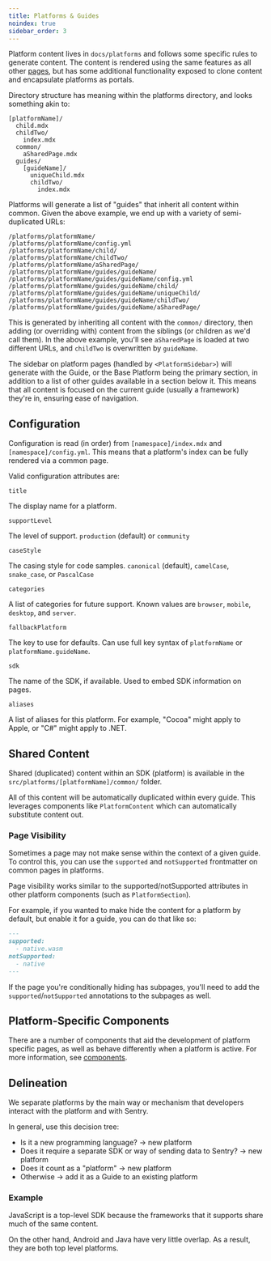 ```yaml
---
title: Platforms & Guides
noindex: true
sidebar_order: 3
---
```


Platform content lives in `docs/platforms` and follows some specific rules to generate content. The content is rendered using the same features as all other [pages](../), but has some additional functionality exposed to clone content and encapsulate platforms as portals.

Directory structure has meaning within the platforms directory, and looks something akin to:

```
[platformName]/
  child.mdx
  childTwo/
    index.mdx
  common/
    aSharedPage.mdx
  guides/
    [guideName]/
      uniqueChild.mdx
      childTwo/
        index.mdx
```

Platforms will generate a list of "guides" that inherit all content within common. Given the above example, we end up with a variety of semi-duplicated URLs:

```
/platforms/platformName/
/platforms/platformName/config.yml
/platforms/platformName/child/
/platforms/platformName/childTwo/
/platforms/platformName/aSharedPage/
/platforms/platformName/guides/guideName/
/platforms/platformName/guides/guideName/config.yml
/platforms/platformName/guides/guideName/child/
/platforms/platformName/guides/guideName/uniqueChild/
/platforms/platformName/guides/guideName/childTwo/
/platforms/platformName/guides/guideName/aSharedPage/
```

This is generated by inheriting all content with the `common/` directory, then adding (or overriding with) content from the siblings (or children as we'd call them). In the above example, you'll see `aSharedPage` is loaded at two different URLs, and `childTwo` is overwritten by `guideName`.

The sidebar on platform pages (handled by `<PlatformSidebar>`) will generate with the Guide, or the Base Platform being the primary section, in addition to a list of other guides available in a section below it. This means that all content is focused on the current guide (usually a framework) they're in, ensuring ease of navigation.

## Configuration

Configuration is read (in order) from `[namespace]/index.mdx` and `[namespace]/config.yml`. This means that a platform's index can be fully rendered via a common page.

Valid configuration attributes are:

`title`

The display name for a platform.

`supportLevel`

The level of support. `production` (default) or `community`

`caseStyle`

The casing style for code samples. `canonical` (default), `camelCase`, `snake_case`, or `PascalCase`

`categories`

A list of categories for future support. Known values are `browser`, `mobile`, `desktop`, and `server`.

`fallbackPlatform`

The key to use for defaults. Can use full key syntax of `platformName` or `platformName.guideName`.

`sdk`

The name of the SDK, if available. Used to embed SDK information on pages.

`aliases`

A list of aliases for this platform. For example, "Cocoa" might apply to Apple, or "C#" might apply to .NET.

## Shared Content

Shared (duplicated) content within an SDK (platform) is available in the `src/platforms/[platformName]/common/` folder.

All of this content will be automatically duplicated within every guide. This leverages components like `PlatformContent` which can automatically substitute content out.

### Page Visibility

Sometimes a page may not make sense within the context of a given guide. To control this, you can use the `supported` and `notSupported` frontmatter on common pages in platforms.

<Note>

Page visibility works similar to the supported/notSupported attributes in other platform components (such as `PlatformSection`).

</Note>

For example, if you wanted to make hide the content for a platform by default, but enable it for a guide, you can do that like so:

```markdown
---
supported:
  - native.wasm
notSupported:
  - native
---
```

If the page you're conditionally hiding has subpages, you'll need to add the `supported`/`notSupported` annotations to the subpages as well.

## Platform-Specific Components

There are a number of components that aid the development of platform specific pages, as well as behave differently when a platform is active. For more information, see [components](../pages/components/).

## Delineation

We separate platforms by the main way or mechanism that developers interact with the platform and with Sentry.

In general, use this decision tree:

- Is it a new programming language? -> new platform
- Does it require a separate SDK or way of sending data to Sentry? -> new platform
- Does it count as a "platform" -> new platform
- Otherwise -> add it as a Guide to an existing platform

### Example

JavaScript is a top-level SDK because the frameworks that it supports share much of the same content.

On the other hand, Android and Java have very little overlap. As a result, they are both top level platforms.
